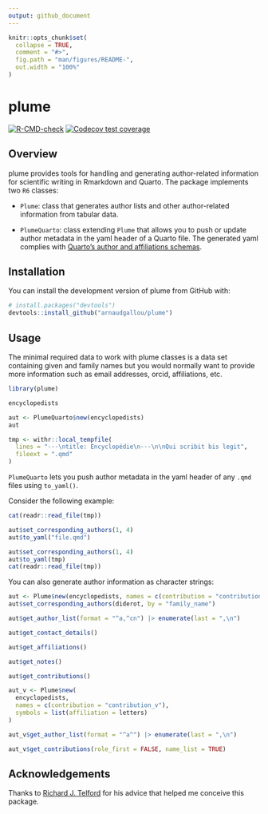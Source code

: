```yaml
---
output: github_document
---
```


<!-- README.md is generated from README.Rmd. Please edit that file -->

```r
knitr::opts_chunk$set(
  collapse = TRUE,
  comment = "#>",
  fig.path = "man/figures/README-",
  out.width = "100%"
)
```

# plume

<!-- badges: start -->
[![R-CMD-check](https://github.com/arnaudgallou/plume/actions/workflows/R-CMD-check.yaml/badge.svg)](https://github.com/arnaudgallou/plume/actions/workflows/R-CMD-check.yaml)
[![Codecov test coverage](https://codecov.io/gh/arnaudgallou/plume/branch/main/graph/badge.svg)](https://app.codecov.io/gh/arnaudgallou/plume?branch=main)
<!-- badges: end -->

## Overview

plume provides tools for handling and generating author-related information for scientific writing in Rmarkdown and Quarto.
The package implements two `R6` classes:

- `Plume`: class that generates author lists and other author-related information
from tabular data.

- `PlumeQuarto`: class extending `Plume` that allows you to push or update author metadata in the yaml header of a Quarto file. The generated yaml complies with [Quarto's author and affiliations schemas](https://quarto.org/docs/journals/authors.html).

## Installation

You can install the development version of plume from GitHub with:

```r
# install.packages("devtools")
devtools::install_github("arnaudgallou/plume")
```

## Usage

The minimal required data to work with plume classes is a data set containing given and family names but you would normally want to provide more information such as email addresses, orcid, affiliations, etc.

```r
library(plume)

encyclopedists

aut <- PlumeQuarto$new(encyclopedists)
aut
```

```r
tmp <- withr::local_tempfile(
  lines = "---\ntitle: Encyclopédie\n---\n\nQui scribit bis legit",
  fileext = ".qmd"
)
```

`PlumeQuarto` lets you push author metadata in the yaml header of any `.qmd` files using `to_yaml()`.

Consider the following example:

```r
cat(readr::read_file(tmp))
```

```r
aut$set_corresponding_authors(1, 4)
aut$to_yaml("file.qmd")
```

```r
aut$set_corresponding_authors(1, 4)
aut$to_yaml(tmp)
cat(readr::read_file(tmp))
```

You can also generate author information as character strings:

```r
aut <- Plume$new(encyclopedists, names = c(contribution = "contribution_n"))
aut$set_corresponding_authors(diderot, by = "family_name")

aut$get_author_list(format = "^a,^cn") |> enumerate(last = ",\n")

aut$get_contact_details()

aut$get_affiliations()

aut$get_notes()

aut$get_contributions()

aut_v <- Plume$new(
  encyclopedists,
  names = c(contribution = "contribution_v"),
  symbols = list(affiliation = letters)
)

aut_v$get_author_list(format = "^a^") |> enumerate(last = ",\n")

aut_v$get_contributions(role_first = FALSE, name_list = TRUE)
```

## Acknowledgements

Thanks to [Richard J. Telford](https://github.com/richardjtelford) for his advice
that helped me conceive this package.
